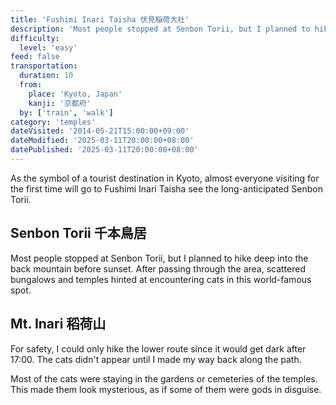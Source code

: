 ```yaml
---
title: 'Fushimi Inari Taisha 伏見稲荷大社'
description: 'Most people stopped at Senbon Torii, but I planned to hike deep into the back mountain before sunset. Most of the cats were staying in the gardens or cemeteries of the temples.'
difficulty:
  level: 'easy'
feed: false
transportation:
  duration: 10
  from:
    place: 'Kyoto, Japan'
    kanji: '京都府'
  by: ['train', 'walk']
category: 'temples'
dateVisited: '2014-05-21T15:00:00+09:00'
dateModified: '2025-03-11T20:00:00+08:00'
datePublished: '2025-03-11T20:00:00+08:00'
---
```



<Abstract transportation={frontmatter.transportation} />

As the symbol of a tourist destination in Kyoto, almost everyone visiting for the first time will go to Fushimi Inari Taisha see the long-anticipated Senbon Torii.

## Senbon Torii 千本鳥居

Most people stopped at Senbon Torii, but I planned to hike deep into the back mountain before sunset. After passing through the area, scattered bungalows and temples hinted at encountering cats in this world-famous spot.

## Mt. Inari 稻荷山

For safety, I could only hike the lower route since it would get dark after 17:00. The cats didn't appear until I made my way back along the path.

Most of the cats were staying in the gardens or cemeteries of the temples. This made them look mysterious, as if some of them were gods in disguise.
